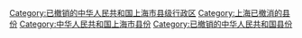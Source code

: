 [[Category:已撤销的中华人民共和国上海市县级行政区|Category:已撤销的中华人民共和国上海市县级行政区]]
[[Category:上海已撤消的县份|Category:上海已撤消的县份]]
[[Category:中华人民共和国上海市县份|Category:中华人民共和国上海市县份]]
[[Category:已撤销的中华人民共和国县份|Category:已撤销的中华人民共和国县份]]